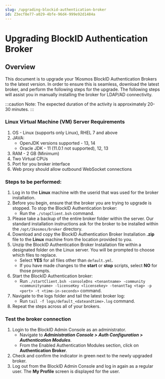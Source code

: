 ```yaml
---
slug: /upgrading-blockid-authentication-broker
id: Z3ecf8e77-a029-4bfe-96d4-999e92d1484a
---
```

# Upgrading BlockID Authentication Broker

## Overview

This document is to upgrade your 1Kosmos BlockID Authentication Brokers to the latest version. In order to ensure this is seamless, download the latest broker, and perform the following steps for the upgrade. The following steps will assist you in manually installing the broker for LDAP/AD connectivity.

:::caution Note:
The expected duration of the activity is approximately 20-30 minutes.
:::

### Linux Virtual Machine (VM) Server Requirements

1. OS - Linux (supports only Linux), RHEL 7 and above
2. JAVA: 
    * OpenJDK versions supported - 13, 14
    * Oracle JDK - 11 (11.0.1 not supported), 12, 13
3. RAM - 2 GB (Minimum)
4. Two Virtual CPUs
5. Port for you broker interface
6. Web proxy should allow outbound WebSocket connections

### Steps to be performed:
1.	Log in to the **Linux** machine with the userid that was used for the broker installation.
2.	Before you begin, ensure that the broker you are trying to upgrade is stopped. To stop the BlockID Authentication broker:
    * Run the `./stopClient.bsh` command.
3.	Please take a backup of the entire broker folder within the server. Our standard installation instructions ask for the broker to be installed within the
`/opt/1kosmos/broker` directory.
4.	Download and copy the BlockID Authentication Broker Installation **.zip** file to the **Linux** machine from the location provided to you.
5.	Unzip the BlockID Authentication Broker Installation file within a designated folder on the Linux server. You will be prompted to choose which files to replace. 
    * Select **YES** for all files other than `default.yml`. 
    * If you have made changes to the **start** or **stop** scripts, select **NO** for those prompts.
6.	Start the BlockID Authentication broker:
    * Run ` ./startClient.bsh -consoleDns <tenantname> -community <communityname> -licenseKey <licensekey> -tenantTag <tag> -p <port> -t <time-in-seconds> ` command.
7.	Navigate to the logs folder and tail the latest broker log:
    * Run `tail -f logs/default_<dateandtime>.log` command.
8. Repeat the steps across all of your brokers.

### Test the broker connection

 1. Login to the BlockID Admin Console as an administrator.
    * Navigate to ***Administration Console > Auth Configuration > Authentication Modules***.
    * From the Enabled Authentication Modules section, click on **Authentication Broker**.
2. Check and confirm the indicator in green next to the newly upgraded broker.
3. Log out from the BlockID Admin Console and log in again as a regular user. The **My Profile** screen is displayed for the user.
